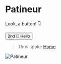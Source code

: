 
# Patineur

Look, a button! 👇

<Button variant="secondary">2nd 👋 Hello</Button>

> Thus spoke [Home](.)

<img
  src={responsiveImage.src}
  srcSet={responsiveImage.srcSet}
  alt="Patineur"
/>

